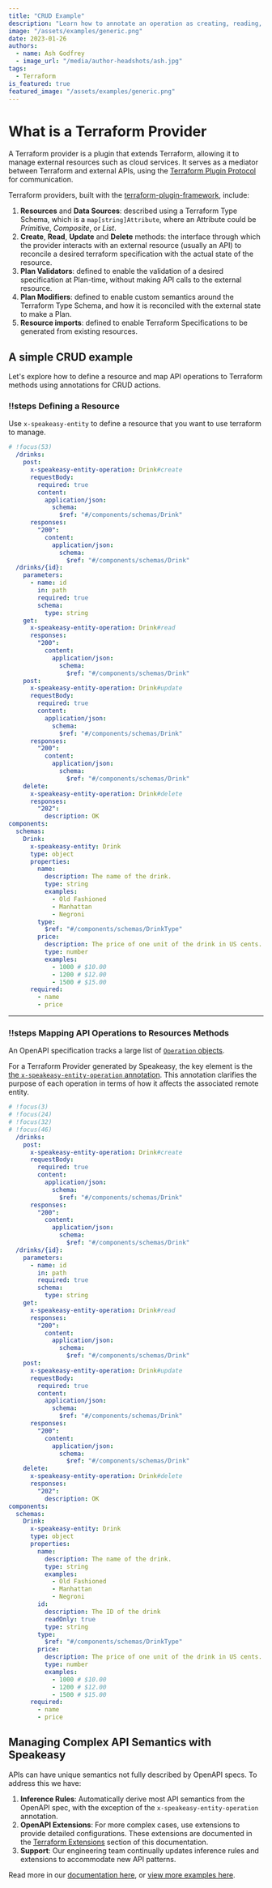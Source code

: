 ```yaml
---
title: "CRUD Example"
description: "Learn how to annotate an operation as creating, reading, updating or deleting a remote entity."
image: "/assets/examples/generic.png"
date: 2023-01-26
authors:
  - name: Ash Godfrey
  - image_url: "/media/author-headshots/ash.jpg"
tags:
  - Terraform
is_featured: true
featured_image: "/assets/examples/generic.png"
---
```



# What is a Terraform Provider

A Terraform provider is a plugin that extends Terraform, allowing it to manage external resources such as cloud services. It serves as a mediator between Terraform and external APIs, using the [Terraform Plugin Protocol](https://developer.hashicorp.com/terraform/plugin/terraform-plugin-protocol) for communication.

Terraform providers, built with the [terraform-plugin-framework](https://github.com/hashicorp/terraform-plugin-framework), include:

1. **Resources** and **Data Sources**: described using a Terraform Type Schema, which is a `map[string]Attribute`, where an Attribute could be _Primitive_, _Composite_, or _List_.
2. **Create**, **Read**, **Update** and **Delete** methods: the interface through which the provider interacts with an external resource (usually an API) to reconcile a desired terraform specification with the actual state of the resource.
3. **Plan Validators**: defined to enable the validation of a desired specification at Plan-time, without making API calls to the external resource.
4. **Plan Modifiers**: defined to enable custom semantics around the Terraform Type Schema, and how it is reconciled with the external state to make a Plan.
5. **Resource imports**: defined to enable Terraform Specifications to be generated from existing resources.

## A simple CRUD example

Let's explore how to define a resource and map API operations to Terraform methods using annotations for CRUD actions.


<Spotlight>

### !!steps Defining a Resource

Use `x-speakeasy-entity` to define a resource that you want to use terraform to manage.

```yaml ! openapi.yaml
# !focus(53)
  /drinks:
    post:
      x-speakeasy-entity-operation: Drink#create
      requestBody:
        required: true
        content:
          application/json:
            schema:
              $ref: "#/components/schemas/Drink"
      responses:
        "200":
          content:
            application/json:
              schema:
                $ref: "#/components/schemas/Drink"
  /drinks/{id}:
    parameters:
      - name: id
        in: path
        required: true
        schema:
          type: string
    get:
      x-speakeasy-entity-operation: Drink#read
      responses:
        "200":
          content:
            application/json:
              schema:
                $ref: "#/components/schemas/Drink"
    post:
      x-speakeasy-entity-operation: Drink#update
      requestBody:
        required: true
        content:
          application/json:
            schema:
              $ref: "#/components/schemas/Drink"
      responses:
        "200":
          content:
            application/json:
              schema:
                $ref: "#/components/schemas/Drink"
    delete:
      x-speakeasy-entity-operation: Drink#delete
      responses:
        "202":
          description: OK
components:
  schemas:
    Drink:
      x-speakeasy-entity: Drink
      type: object
      properties:
        name:
          description: The name of the drink.
          type: string
          examples:
            - Old Fashioned
            - Manhattan
            - Negroni
        type:
          $ref: "#/components/schemas/DrinkType"
        price:
          description: The price of one unit of the drink in US cents.
          type: number
          examples:
            - 1000 # $10.00
            - 1200 # $12.00
            - 1500 # $15.00
      required:
        - name
        - price
```

---

### !!steps Mapping API Operations to Resources Methods

An OpenAPI specification tracks a large list of [`Operation` objects](https://github.com/OAI/OpenAPI-Specification/blob/main/versions/3.1.0.md#operationObject).

For a Terraform Provider generated by Speakeasy, the key element is the [the `x-speakeasy-entity-operation` annotation](/docs/terraform/extensions#the-x-speakeasy-entity-operation-annotation). This annotation clarifies the purpose of each operation in terms of how it affects the associated remote entity.

```yaml ! openapi.yaml
# !focus(3)
# !focus(24)
# !focus(32)
# !focus(46)
  /drinks:
    post:
      x-speakeasy-entity-operation: Drink#create
      requestBody:
        required: true
        content:
          application/json:
            schema:
              $ref: "#/components/schemas/Drink"
      responses:
        "200":
          content:
            application/json:
              schema:
                $ref: "#/components/schemas/Drink"
  /drinks/{id}:
    parameters:
      - name: id
        in: path
        required: true
        schema:
          type: string
    get:
      x-speakeasy-entity-operation: Drink#read
      responses:
        "200":
          content:
            application/json:
              schema:
                $ref: "#/components/schemas/Drink"
    post:
      x-speakeasy-entity-operation: Drink#update
      requestBody:
        required: true
        content:
          application/json:
            schema:
              $ref: "#/components/schemas/Drink"
      responses:
        "200":
          content:
            application/json:
              schema:
                $ref: "#/components/schemas/Drink"
    delete:
      x-speakeasy-entity-operation: Drink#delete
      responses:
        "202":
          description: OK
components:
  schemas:
    Drink:
      x-speakeasy-entity: Drink
      type: object
      properties:
        name:
          description: The name of the drink.
          type: string
          examples:
            - Old Fashioned
            - Manhattan
            - Negroni
        id:
          description: The ID of the drink
          readOnly: true
          type: string
        type:
          $ref: "#/components/schemas/DrinkType"
        price:
          description: The price of one unit of the drink in US cents.
          type: number
          examples:
            - 1000 # $10.00
            - 1200 # $12.00
            - 1500 # $15.00
      required:
        - name
        - price
```

</Spotlight>

## Managing Complex API Semantics with Speakeasy

APIs can have unique semantics not fully described by OpenAPI specs. To address this we have:

1. **Inference Rules**: Automatically derive most API semantics from the OpenAPI spec, with the exception of the `x-speakeasy-entity-operation` annotation.
2. **OpenAPI Extensions**: For more complex cases, use extensions to provide detailed configurations. These extensions are documented in the [Terraform Extensions](/docs/terraform/extensions/) section of this documentation.
3. **Support**: Our engineering team continually updates inference rules and extensions to accommodate new API patterns.

Read more in our [documentation here](/docs/create-terraform), or [view more examples here](/examples/categories/terraform).
